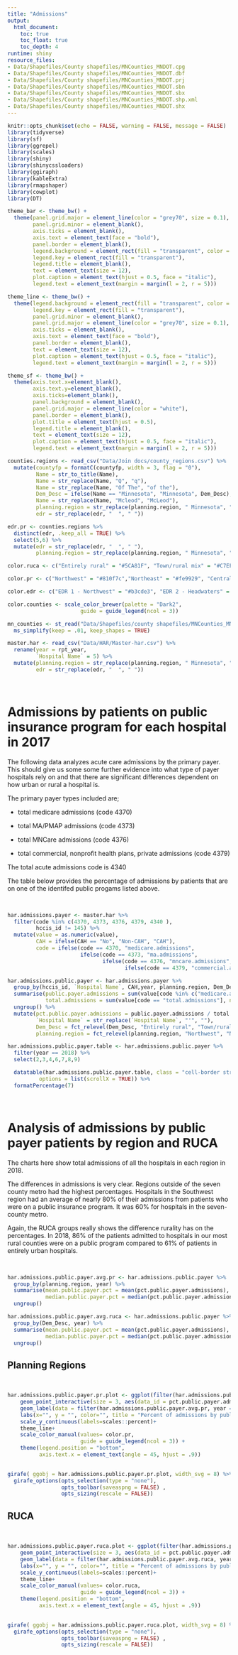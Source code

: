 ```yaml
---
title: "Admissions"
output:
  html_document:
    toc: true
    toc_float: true
    toc_depth: 4
runtime: shiny
resource_files:
- Data/Shapefiles/County shapefiles/MNCounties_MNDOT.cpg
- Data/Shapefiles/County shapefiles/MNCounties_MNDOT.dbf
- Data/Shapefiles/County shapefiles/MNCounties_MNDOT.prj
- Data/Shapefiles/County shapefiles/MNCounties_MNDOT.sbn
- Data/Shapefiles/County shapefiles/MNCounties_MNDOT.sbx
- Data/Shapefiles/County shapefiles/MNCounties_MNDOT.shp.xml
- Data/Shapefiles/County shapefiles/MNCounties_MNDOT.shx
---
```


```r
knitr::opts_chunk$set(echo = FALSE, warning = FALSE, message = FALSE)
library(tidyverse)
library(sf)
library(ggrepel)
library(scales)
library(shiny)
library(shinycssloaders)
library(ggiraph)
library(kableExtra)
library(rmapshaper)
library(cowplot)
library(DT)
```

```r
theme_bar <- theme_bw() +
  theme(panel.grid.major = element_line(color = "grey70", size = 0.1),
        panel.grid.minor = element_blank(),
        axis.ticks = element_blank(),
        axis.text = element_text(face = "bold"),
        panel.border = element_blank(),
        legend.background = element_rect(fill = "transparent", color = "transparent"),
        legend.key = element_rect(fill = "transparent"),
        legend.title = element_blank(),
        text = element_text(size = 12),
        plot.caption = element_text(hjust = 0.5, face = "italic"),
        legend.text = element_text(margin = margin(l = 2, r = 5)))

theme_line <- theme_bw() +
  theme(legend.background = element_rect(fill = "transparent", color = "transparent"),
        legend.key = element_rect(fill = "transparent"),
        panel.grid.minor = element_blank(),
        panel.grid.major = element_line(color = "grey70", size = 0.1),
        axis.ticks = element_blank(),
        axis.text = element_text(face = "bold"),
        panel.border = element_blank(),
        text = element_text(size = 12),
        plot.caption = element_text(hjust = 0.5, face = "italic"),
        legend.text = element_text(margin = margin(l = 2, r = 5)))

theme_sf <- theme_bw() +
  theme(axis.text.x=element_blank(),
        axis.text.y=element_blank(),
        axis.ticks=element_blank(),
        panel.background = element_blank(),
        panel.grid.major = element_line(color = "white"),
        panel.border = element_blank(),
        plot.title = element_text(hjust = 0.5),
        legend.title = element_blank(),
        text = element_text(size = 12),
        plot.caption = element_text(hjust = 0.5, face = "italic"),
        legend.text = element_text(margin = margin(l = 2, r = 5)))

counties.regions <- read_csv("Data/Join docs/county_regions.csv") %>%
  mutate(countyfp = formatC(countyfp, width = 3, flag = "0"),
         Name = str_to_title(Name),
         Name = str_replace(Name, "Q", "q"),
         Name = str_replace(Name, "Of The", "of the"),
         Dem_Desc = ifelse(Name == "Minnesota", "Minnesota", Dem_Desc),
         Name = str_replace(Name, "Mcleod", "McLeod"),
         planning.region = str_replace(planning.region, " Minnesota", ""),
         edr = str_replace(edr, "  ", " "))

edr.pr <- counties.regions %>%
  distinct(edr, .keep_all = TRUE) %>%
  select(5,6) %>%
  mutate(edr = str_replace(edr, "  ", " "),
         planning.region = str_replace(planning.region, " Minnesota", ""))

color.ruca <- c("Entirely rural" = "#5CA81F", "Town/rural mix" = "#C7EF99", "Urban/town/rural mix" = "#d8b365", "Entirely urban" = "#a6611a", "Minnesota" = "black")

color.pr <- c("Northwest" = "#810f7c","Northeast" = "#fe9929", "Central" = "#076324", "Seven County Mpls-St Paul" = "#d8b365", "Southwest" = "#1f78b4", "Southeast" = "#d7301f", "Minnesota" = "black")

color.edr <- c("EDR 1 - Northwest" = "#b3cde3", "EDR 2 - Headwaters" = "#8c96c6", "EDR 3 - Arrowhead" = "#fe9929", "EDR 4 - West Central" = "#8856a7", "EDR 5 - North Central" = "#810f7c", "EDR 6E- Southwest Central" = "#e5f5f9", "EDR 6W- Upper Minnesota Valley" = "#bdc9e1", "EDR 7E- East Central" = "#99d8c9", "EDR 7W- Central" = "#2ca25f", "EDR 8 - Southwest" = "#74a9cf", "EDR 9 - South Central" = "#0570b0", "EDR 10 - Southeast" = "#d7301f", "EDR 11 - 7 County Twin Cities" = "#d8b365", "Minnesota" = "black")

color.counties <- scale_color_brewer(palette = "Dark2",
                       guide = guide_legend(ncol = 3))

mn_counties <- st_read("Data/Shapefiles/county shapefiles/MNCounties_MNDOT.shp", quiet = TRUE) %>%
  ms_simplify(keep = .01, keep_shapes = TRUE)
```

```r
master.har <- read_csv("Data/HAR/Master-har.csv") %>%
  rename(year = rpt_year,
         `Hospital Name` = 5) %>%
  mutate(planning.region = str_replace(planning.region, " Minnesota", ""),
         edr = str_replace(edr, "  ", " ")) 

```

<br>

# Admissions by patients on public insurance program for each hospital in 2017

The following data analyzes acute care admissions by the primary payer. This should give us some some further evidence into what type of payer hospitals rely on and that there are significant differences dependent on how urban or rural a hospital is.

The primary payer types included are;

* total medicare admissions (code 4370)

* total MA/PMAP admissions (code 4373)

* total MNCare admissions (code 4376)

* total commercial, nonprofit health plans, private admissions (code 4379)

The total acute admissions code is 4340

The table below provides the percentage of admissions by patients that are on one of the identifed public progams listed above.

<br>

```r
har.admissions.payer <- master.har %>%
  filter(code %in% c(4370, 4373, 4376, 4379, 4340 ),
         hccis_id != 145) %>%
  mutate(value = as.numeric(value),
         CAH = ifelse(CAH == "No", "Non-CAH", "CAH"),
         code = ifelse(code == 4370, "medicare.admissions",
                       ifelse(code == 4373, "ma.admissions",
                              ifelse(code == 4376, "mncare.admissions",
                                     ifelse(code == 4379, "commercial.admissions", "total.admissions")))))

har.admissions.public.payer <- har.admissions.payer %>%
  group_by(hccis_id, `Hospital Name`, CAH,year, planning.region, Dem_Desc) %>%
  summarise(public.payer.admissions = sum(value[code %in% c("medicare.admissions", "ma.admissions", "mncare.admissions")], na.rm = TRUE),
            total.admissions = sum(value[code == "total.admissions"], na.rm = TRUE)) %>%
  ungroup() %>%
  mutate(pct.public.payer.admissions = public.payer.admissions / total.admissions,
         `Hospital Name` = str_replace(`Hospital Name`, "'", ""),
         Dem_Desc = fct_relevel(Dem_Desc, "Entirely rural", "Town/rural mix", "Urban/town/rural mix", "Entirely urban"),
         planning.region = fct_relevel(planning.region, "Northwest", "Northeast", "Central", "Seven County Mpls-St Paul", "Southwest", "Southeast"))
```

```r
har.admissions.public.payer.table <- har.admissions.public.payer %>%
  filter(year == 2018) %>%
  select(2,3,4,6,7,8,9)

  datatable(har.admissions.public.payer.table, class = "cell-border stripe", filter = "top", rownames = FALSE,
          options = list(scrollX = TRUE)) %>%
  formatPercentage(7)

```

<br>

# Analysis of admissions by public payer patients by region and RUCA {.tabset}

The charts here show total admissions of all the hospitals in each region in 2018.

The differences in admissions is very clear. Regions outside of the seven county metro had the highest percentages. Hospitals in the Southwest region had an average of nearly 80% of their admissions from patients who were on a public insurance program. It was 60% for hospitals in the seven-county metro.

Again, the RUCA groups really shows the difference rurality has on the percentages. In 2018, 86% of the patients admitted to hospitals in our most rural counties were on a public program compared to 61% of patients in entirely urban hospitals.

<br>

```r
har.admissions.public.payer.avg.pr <- har.admissions.public.payer %>%
  group_by(planning.region, year) %>%
  summarise(mean.public.payer.pct = mean(pct.public.payer.admissions),
            median.public.payer.pct = median(pct.public.payer.admissions)) %>%
  ungroup()

har.admissions.public.payer.avg.ruca <- har.admissions.public.payer %>%
  group_by(Dem_Desc, year) %>%
  summarise(mean.public.payer.pct = mean(pct.public.payer.admissions),
            median.public.payer.pct = median(pct.public.payer.admissions)) %>%
  ungroup()


```

## Planning Regions

<br>

```r
har.admissions.public.payer.pr.plot <- ggplot(filter(har.admissions.public.payer, year == 2018), aes(planning.region, pct.public.payer.admissions, color = planning.region)) +
    geom_point_interactive(size = 3, aes(data_id = pct.public.payer.admissions, tooltip = paste(planning.region, "\n", `Hospital Name`, ", ", CAH, "\nTotal admissions: ", total.admissions, "\nPublic payer admissions: ", public.payer.admissions, "\nPercent public payer admissions: ", percent(pct.public.payer.admissions), sep = ""))) +
    geom_label(data = filter(har.admissions.public.payer.avg.pr, year == 2018), size = 2, show.legend = FALSE, aes(x = planning.region, y = .25, label = paste("Mean %: ", percent(mean.public.payer.pct), "\nMedian %: ", percent(median.public.payer.pct), sep = ""))) +
    labs(x="", y = "", color="", title = "Percent of admissions by public payer patients for each hospital")+
    scale_y_continuous(labels=scales::percent)+
    theme_line+
    scale_color_manual(values= color.pr,
                       guide = guide_legend(ncol = 3)) +
    theme(legend.position = "bottom",
          axis.text.x = element_text(angle = 45, hjust = .9))
  

girafe( ggobj = har.admissions.public.payer.pr.plot, width_svg = 8) %>%
  girafe_options(opts_selection(type = "none"),
                 opts_toolbar(saveaspng = FALSE) ,
                 opts_sizing(rescale = FALSE))

```

## RUCA

<br>

```r
har.admissions.public.payer.ruca.plot <- ggplot(filter(har.admissions.public.payer, year == 2018), aes(Dem_Desc, pct.public.payer.admissions, color = Dem_Desc)) +
    geom_point_interactive(size = 3, aes(data_id = pct.public.payer.admissions, tooltip = paste(Dem_Desc, "\n", `Hospital Name`, ", ", CAH, "\nTotal admissions: ", total.admissions, "\nPublic payer admissions: ", public.payer.admissions, "\nPercent public payer admissions: ", percent(pct.public.payer.admissions), sep = ""))) +
    geom_label(data = filter(har.admissions.public.payer.avg.ruca, year == 2018), size = 2, show.legend = FALSE, aes(x = Dem_Desc, y = .25, label = paste("Mean %: ", percent(mean.public.payer.pct), "\nMedian %: ", percent(median.public.payer.pct), sep = ""))) +
    labs(x="", y = "", color="", title = "Percent of admissions by public payer patients for each hospital")+
    scale_y_continuous(labels=scales::percent)+
    theme_line+
    scale_color_manual(values= color.ruca,
                       guide = guide_legend(ncol = 3)) +
    theme(legend.position = "bottom",
          axis.text.x = element_text(angle = 45, hjust = .9))
  

girafe( ggobj = har.admissions.public.payer.ruca.plot, width_svg = 8) %>%
  girafe_options(opts_selection(type = "none"),
                 opts_toolbar(saveaspng = FALSE) ,
                 opts_sizing(rescale = FALSE))

```

